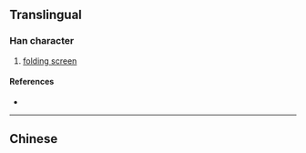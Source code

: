 {{also|摒|屏}}
{{character info/new}}
==Translingual==

===Han character===
{{Han char|rn=44|rad=尸|as=08|sn=11|four=|canj=SYJJ|ids=⿸尸幷}}

# [[folding screen]]

====References====
* {{Han ref|kx=0302.250|dkj=07734|dj=0600.060|hdz=20977.110|uh=5C5B|ud=23643}}

----

==Chinese==
{{zh-see|屏|v}}
